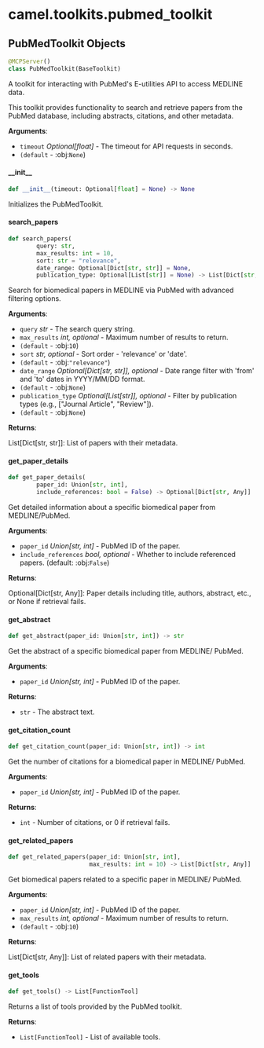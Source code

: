 <a id="camel.toolkits.pubmed_toolkit"></a>

# camel.toolkits.pubmed\_toolkit

<a id="camel.toolkits.pubmed_toolkit.PubMedToolkit"></a>

## PubMedToolkit Objects

```python
@MCPServer()
class PubMedToolkit(BaseToolkit)
```

A toolkit for interacting with PubMed's E-utilities API to access
MEDLINE data.

This toolkit provides functionality to search and retrieve papers from the
PubMed database, including abstracts, citations, and other metadata.

**Arguments**:

- `timeout` _Optional[float]_ - The timeout for API requests in seconds.
- `(default` - :obj:`None`)

<a id="camel.toolkits.pubmed_toolkit.PubMedToolkit.__init__"></a>

#### \_\_init\_\_

```python
def __init__(timeout: Optional[float] = None) -> None
```

Initializes the PubMedToolkit.

<a id="camel.toolkits.pubmed_toolkit.PubMedToolkit.search_papers"></a>

#### search\_papers

```python
def search_papers(
        query: str,
        max_results: int = 10,
        sort: str = "relevance",
        date_range: Optional[Dict[str, str]] = None,
        publication_type: Optional[List[str]] = None) -> List[Dict[str, str]]
```

Search for biomedical papers in MEDLINE via PubMed with advanced
filtering options.

**Arguments**:

- `query` _str_ - The search query string.
- `max_results` _int, optional_ - Maximum number of results to return.
- `(default` - :obj:`10`)
- `sort` _str, optional_ - Sort order - 'relevance' or 'date'.
- `(default` - :obj:`"relevance"`)
- `date_range` _Optional[Dict[str, str]], optional_ - Date range filter
  with 'from' and 'to' dates in YYYY/MM/DD format.
- `(default` - :obj:`None`)
- `publication_type` _Optional[List[str]], optional_ - Filter by
  publication types (e.g., ["Journal Article", "Review"]).
- `(default` - :obj:`None`)
  

**Returns**:

  List[Dict[str, str]]: List of papers with their metadata.

<a id="camel.toolkits.pubmed_toolkit.PubMedToolkit.get_paper_details"></a>

#### get\_paper\_details

```python
def get_paper_details(
        paper_id: Union[str, int],
        include_references: bool = False) -> Optional[Dict[str, Any]]
```

Get detailed information about a specific biomedical paper from
MEDLINE/PubMed.

**Arguments**:

- `paper_id` _Union[str, int]_ - PubMed ID of the paper.
- `include_references` _bool, optional_ - Whether to include referenced
  papers. (default: :obj:`False`)
  

**Returns**:

  Optional[Dict[str, Any]]: Paper details including title, authors,
  abstract, etc., or None if retrieval fails.

<a id="camel.toolkits.pubmed_toolkit.PubMedToolkit.get_abstract"></a>

#### get\_abstract

```python
def get_abstract(paper_id: Union[str, int]) -> str
```

Get the abstract of a specific biomedical paper from MEDLINE/
PubMed.

**Arguments**:

- `paper_id` _Union[str, int]_ - PubMed ID of the paper.
  

**Returns**:

- `str` - The abstract text.

<a id="camel.toolkits.pubmed_toolkit.PubMedToolkit.get_citation_count"></a>

#### get\_citation\_count

```python
def get_citation_count(paper_id: Union[str, int]) -> int
```

Get the number of citations for a biomedical paper in MEDLINE/
PubMed.

**Arguments**:

- `paper_id` _Union[str, int]_ - PubMed ID of the paper.
  

**Returns**:

- `int` - Number of citations, or 0 if retrieval fails.

<a id="camel.toolkits.pubmed_toolkit.PubMedToolkit.get_related_papers"></a>

#### get\_related\_papers

```python
def get_related_papers(paper_id: Union[str, int],
                       max_results: int = 10) -> List[Dict[str, Any]]
```

Get biomedical papers related to a specific paper in MEDLINE/
PubMed.

**Arguments**:

- `paper_id` _Union[str, int]_ - PubMed ID of the paper.
- `max_results` _int, optional_ - Maximum number of results to return.
- `(default` - :obj:`10`)
  

**Returns**:

  List[Dict[str, Any]]: List of related papers with their metadata.

<a id="camel.toolkits.pubmed_toolkit.PubMedToolkit.get_tools"></a>

#### get\_tools

```python
def get_tools() -> List[FunctionTool]
```

Returns a list of tools provided by the PubMed toolkit.

**Returns**:

- `List[FunctionTool]` - List of available tools.

